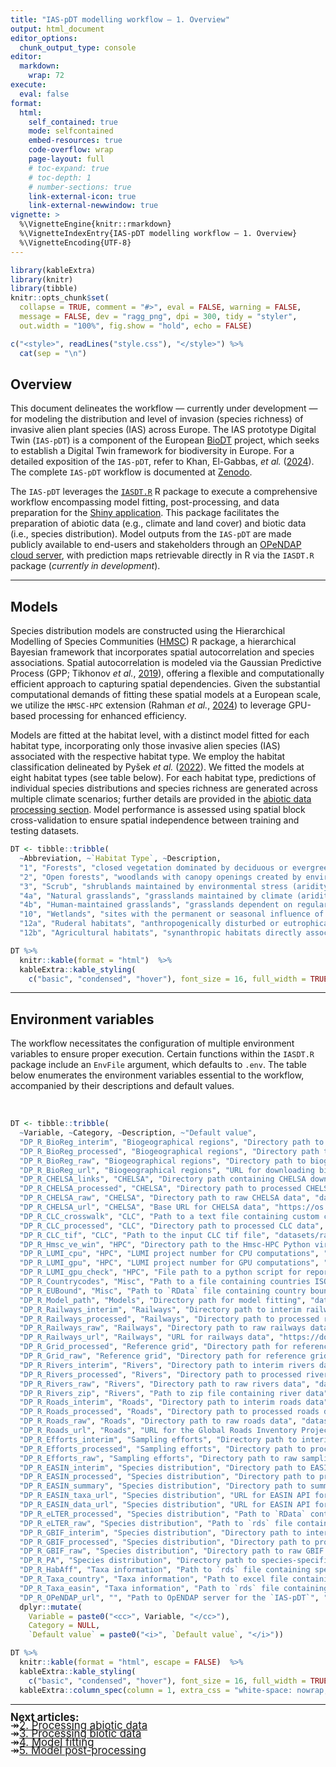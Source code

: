 ```yaml
---
title: "IAS-pDT modelling workflow — 1. Overview"
output: html_document
editor_options: 
  chunk_output_type: console
editor: 
  markdown: 
    wrap: 72
execute: 
  eval: false
format:
  html:
    self_contained: true
    mode: selfcontained
    embed-resources: true
    code-overflow: wrap
    page-layout: full
    # toc-expand: true
    # toc-depth: 1
    # number-sections: true
    link-external-icon: true
    link-external-newwindow: true
vignette: >
  %\VignetteEngine{knitr::rmarkdown}
  %\VignetteIndexEntry{IAS-pDT modelling workflow — 1. Overview}
  %\VignetteEncoding{UTF-8}
---
```


```r
library(kableExtra)
library(knitr)
library(tibble)
knitr::opts_chunk$set(
  collapse = TRUE, comment = "#>", eval = FALSE, warning = FALSE,
  message = FALSE, dev = "ragg_png", dpi = 300, tidy = "styler",
  out.width = "100%", fig.show = "hold", echo = FALSE)
```

```r
c("<style>", readLines("style.css"), "</style>") %>% 
  cat(sep = "\n")
```

## Overview

This document delineates the workflow — currently under development — for modeling the distribution and level of invasion (species richness) of invasive alien plant species (IAS) across Europe. The IAS prototype Digital Twin (`IAS-pDT`) is a component of the European <a href="https://www.biodt.eu/" target="_blank" class="ll">BioDT</a> project, which seeks to establish a Digital Twin framework for biodiversity in Europe. For a detailed exposition of the `IAS-pDT`, refer to Khan, El-Gabbas, *et al.* (<a href="https://doi.org/10.3897/rio.10.e124579" target="_blank" class="ll">2024</a>). The complete `IAS-pDT` workflow is documented at <a href="https://doi.org/10.5281/zenodo.14756907" target="_blank" class="ll">Zenodo</a>.

The `IAS-pDT` leverages the <a href="https://doi.org/10.5281/zenodo.14954739" target="_blank" class="ll">`IASDT.R`</a> R package to execute a comprehensive workflow encompassing model fitting, post-processing, and data preparation for the <a href="https://app.biodt.eu/app/biodtshiny" target="_blank" class="ll">Shiny application</a>. This package facilitates the preparation of abiotic data (e.g., climate and land cover) and biotic data (i.e., species distribution). Model outputs from the `IAS-pDT` are made publicly available to end-users and stakeholders through an <a href="http://opendap.biodt.eu/ias-pdt/" target="_blank" class="ll">OPeNDAP cloud server</a>, with prediction maps retrievable directly in R via the `IASDT.R` package (*currently in development*).

<hr class="hr1">

## Models

Species distribution models are constructed using the Hierarchical Modelling of Species Communities (<a href="https://www.helsinki.fi/en/researchgroups/statistical-ecology/software/hmsc" target="_blank" class="ll">HMSC</a>) R package, a hierarchical Bayesian framework that incorporates spatial autocorrelation and species associations. Spatial autocorrelation is modeled via the Gaussian Predictive Process (GPP; Tikhonov *et al.*, <a href="https://doi.org/10.1002/ecy.2929" target="_blank" class="ll">2019</a>), offering a flexible and computationally efficient approach to capturing spatial dependencies. Given the substantial computational demands of fitting these spatial models at a European scale, we utilize the `HMSC-HPC` extension (Rahman *et al.*, <a href="https://doi.org/10.1371/journal.pcbi.1011914" target="_blank" class="ll">2024</a>) to leverage GPU-based processing for enhanced efficiency.

Models are fitted at the habitat level, with a distinct model fitted for each habitat type, incorporating only those invasive alien species (IAS) associated with the respective habitat type. We employ the habitat classification delineated by Pyšek *et al.* (<a href="https://doi.org/10.23855/preslia.2022.447" target="_blank" class="ll">2022</a>). We fitted the models at eight habitat types (see table below). For each habitat type, predictions of individual species distributions and species richness are generated across multiple climate scenarios; further details are provided in the <a href="workflow_2_abiotic_data.html#chelsa-climate-data" class="ll">abiotic data processing section</a>. Model performance is assessed using spatial block cross-validation to ensure spatial independence between training and testing datasets.

```r
DT <- tibble::tribble(
  ~Abbreviation, ~`Habitat Type`, ~Description,
  "1", "Forests", "closed vegetation dominated by deciduous or evergreen trees",
  "2", "Open forests", "woodlands with canopy openings created by environmental stress or disturbance, including forest edges",
  "3", "Scrub", "shrublands maintained by environmental stress (aridity) or disturbance",
  "4a", "Natural grasslands", "grasslands maintained by climate (aridity, unevenly distributed precipitation), herbivores or environmental stress (aridity, instability or toxicity of substrate)",
  "4b", "Human-maintained grasslands", "grasslands dependent on regular human-induced management (mowing, grazing by livestock, artificial burning)",
  "10", "Wetlands", "sites with the permanent or seasonal influence of moisture, ranging from oligotrophic to eutrophic",
  "12a", "Ruderal habitats", "anthropogenically disturbed or eutrophicated sites, where the anthropogenic disturbance or fertilization is typically a side-product and not the aim of the management",
  "12b", "Agricultural habitats", "synanthropic habitats directly associated with growing of agricultural products, thus dependent on specific type of management (ploughing, fertilization)")

DT %>% 
  knitr::kable(format = "html")  %>%
  kableExtra::kable_styling(
    c("basic", "condensed", "hover"), font_size = 16, full_width = TRUE)
```

<hr class="hr1">

## Environment variables

The workflow necessitates the configuration of multiple environment variables to ensure proper execution. Certain functions within the `IASDT.R` package include an `EnvFile` argument, which defaults to `.env`. The table below enumerates the environment variables essential to the workflow, accompanied by their descriptions and default values.

<br/>

```r
DT <- tibble::tribble(
  ~Variable, ~Category, ~Description, ~"Default value",
  "DP_R_BioReg_interim", "Biogeographical regions", "Directory path to biogeographical regions interim data", "datasets/interim/biogeoregions",
  "DP_R_BioReg_processed", "Biogeographical regions", "Directory path to biogeographical regions processed data", "datasets/processed/biogeoregions",
  "DP_R_BioReg_raw", "Biogeographical regions", "Directory path to biogeographical regions raw data", "datasets/raw/biogeoregions",
  "DP_R_BioReg_url", "Biogeographical regions", "URL for downloading biogeographical regions data", "https://www.eea.europa.eu/en/datahub/datahubitem-view/11db8d14-f167-4cd5-9205-95638dfd9618",
  "DP_R_CHELSA_links", "CHELSA", "Directory path containing CHELSA download links", "references/chelsa/DwnLinks",
  "DP_R_CHELSA_processed", "CHELSA", "Directory path to processed CHELSA data", "datasets/processed/chelsa",
  "DP_R_CHELSA_raw", "CHELSA", "Directory path to raw CHELSA data", "datasets/raw/chelsa",
  "DP_R_CHELSA_url", "CHELSA", "Base URL for CHELSA data", "https://os.zhdk.cloud.switch.ch/chelsav2/GLOBAL",
  "DP_R_CLC_crosswalk", "CLC", "Path to a text file containing custom cross-walk between CLC values at level 3 and their corresponding values for *EUNIS* and *SynHab* habitat types", "references/CrossWalk.txt",
  "DP_R_CLC_processed", "CLC", "Directory path to processed CLC data", "datasets/processed/corine",
  "DP_R_CLC_tif", "CLC", "Path to the input CLC tif file", "datasets/raw/corine/u2018_clc2018_v2020_20u1_raster100m/DATA/U2018_CLC2018_V2020_20u1.tif",
  "DP_R_Hmsc_ve_win", "HPC", "Directory path to the Hmsc-HPC Python virtual environment under Windows operating system", "D:/Hmsc-HPC",
  "DP_R_LUMI_cpu", "HPC", "LUMI project number for CPU computations", "project_465000915",
  "DP_R_LUMI_gpu", "HPC", "LUMI project number for GPU computations", "project_465001588",
  "DP_R_LUMI_gpu_check", "HPC", "File path to a python script for reporting if the GPU was used in the running SLURM job", "references/LUMI_Check_GPU.py",
  "DP_R_Countrycodes", "Misc", "Path to a file containing countries ISO codes", "references/CountryCodes.csv",
  "DP_R_EUBound", "Misc", "Path to `RData` file containing country boundaries", "references/Bound_sf_Eur.RData",
  "DP_R_Model_path", "Models", "Directory path for model fitting", "datasets/processed/model_fitting",
  "DP_R_Railways_interim", "Railways", "Directory path to interim railways data", "datasets/interim/railways",
  "DP_R_Railways_processed", "Railways", "Directory path to processed railways data", "datasets/processed/railways",
  "DP_R_Railways_raw", "Railways", "Directory path to raw railways data", "datasets/raw/railways",
  "DP_R_Railways_url", "Railways", "URL for railways data", "https://download.geofabrik.de/",
  "DP_R_Grid_processed", "Reference grid", "Directory path for reference grid (resulted from processing CLC data)", "datasets/processed/grid",
  "DP_R_Grid_raw", "Reference grid", "Directory path for reference grid (original)", "references/grid",
  "DP_R_Rivers_interim", "Rivers", "Directory path to interim rivers data", "datasets/interim/rivers",
  "DP_R_Rivers_processed", "Rivers", "Directory path to processed rivers data", "datasets/processed/rivers",
  "DP_R_Rivers_raw", "Rivers", "Directory path to raw rivers data", "datasets/raw/rivers",
  "DP_R_Rivers_zip", "Rivers", "Path to zip file containing river data", "datasets/raw/rivers/EU_hydro_gpkg_eu.zip",
  "DP_R_Roads_interim", "Roads", "Directory path to interim roads data", "datasets/interim/roads",
  "DP_R_Roads_processed", "Roads", "Directory path to processed roads data", "datasets/processed/roads",
  "DP_R_Roads_raw", "Roads", "Directory path to raw roads data", "datasets/raw/roads",
  "DP_R_Roads_url", "Roads", "URL for the Global Roads Inventory Project (GRIP) data", "https://dataportaal.pbl.nl/downloads/GRIP4/GRIP4_Region4_vector_fgdb.zip",
  "DP_R_Efforts_interim", "Sampling efforts", "Directory path to interim sampling efforts data", "datasets/interim/SamplingEfforts",
  "DP_R_Efforts_processed", "Sampling efforts", "Directory path to processed sampling efforts data", "datasets/processed/SamplingEfforts",
  "DP_R_Efforts_raw", "Sampling efforts", "Directory path to raw sampling efforts data", "datasets/raw/SamplingEfforts",
  "DP_R_EASIN_interim", "Species distribution", "Directory path to EASIN data", "datasets/interim/EASIN",
  "DP_R_EASIN_processed", "Species distribution", "Directory path to processed EASIN data", "datasets/processed/EASIN",
  "DP_R_EASIN_summary", "Species distribution", "Directory path to summary of processed EASIN data", "datasets/processed/EASIN/Summary",
  "DP_R_EASIN_taxa_url", "Species distribution", "URL for EASIN API for downloading taxa list", "https://easin.jrc.ec.europa.eu/apixg/catxg",
  "DP_R_EASIN_data_url", "Species distribution", "URL for EASIN API for downloading species data", "https://easin.jrc.ec.europa.eu/apixg/geoxg",
  "DP_R_eLTER_processed", "Species distribution", "Path to `RData` containing processed eLTER presence-absence data", "datasets/processed/IAS_PA/eLTER_IAS.RData",
  "DP_R_eLTER_raw", "Species distribution", "Path to `rds` file containing processed and standardized eLTER data", "references/elter_data_gbif_2024-02-07.rds",
  "DP_R_GBIF_interim", "Species distribution", "Directory path to interim GBIF data", "datasets/interim/GBIF",
  "DP_R_GBIF_processed", "Species distribution", "Directory path to processed GBIF data", "datasets/processed/GBIF",
  "DP_R_GBIF_raw", "Species distribution", "Directory path to raw GBIF data", "datasets/raw/GBIF",
  "DP_R_PA", "Species distribution", "Directory path to species-specific presence-absence data", "datasets/processed/IAS_PA",
  "DP_R_HabAff", "Taxa information", "Path to `rds` file containing species affinity to habitat types", "references/taxon-habitat-combined_2024-02-07.rds",
  "DP_R_Taxa_country", "Taxa information", "Path to excel file containing the number of grid cells per species and country", "references/cell_count_per_species_and_country_2024-01-30-IA-VK-MG.xlsx",
  "DP_R_Taxa_easin", "Taxa information", "Path to `rds` file containing EASIN standardized taxonomy", "references/easin_taxon-list-gbif_2024-02-07.rds",
  "DP_R_OPeNDAP_url", "", "Path to OpENDAP server for the `IAS-pDT`", "http://opendap.biodt.eu/ias-pdt/") %>% 
  dplyr::mutate(
    Variable = paste0("<cc>", Variable, "</cc>"),
    Category = NULL,
    `Default value` = paste0("<i>", `Default value`, "</i>"))

DT %>% 
  knitr::kable(format = "html", escape = FALSE)  %>%
  kableExtra::kable_styling(
    c("basic", "condensed", "hover"), font_size = 16, full_width = TRUE) %>% 
  kableExtra::column_spec(column = 1, extra_css = "white-space: nowrap;")

```

<hr class="hr1">

<span style="font-size: 1.2em; line-height: 0.8;">
<b>Next articles:</b><br/>
<tab>&#8608;<tab><a href="workflow_2_abiotic_data.html" class="ll">2. Processing abiotic data</a><br/>
<tab>&#8608;<tab><a href="workflow_3_biotic_data.html" class="ll">3. Processing biotic data</a><br/>
<tab>&#8608;<tab><a href="workflow_4_model_fitting.html" class="ll">4. Model fitting</a><br/>
<tab>&#8608;<tab><a href="workflow_5_model_postprocess.html" class="ll">5. Model post-processing</a><br/>
</span>
